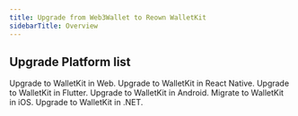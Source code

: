 ```yaml
---
title: Upgrade from Web3Wallet to Reown WalletKit
sidebarTitle: Overview
---
```


## Upgrade Platform list

<CardGroup cols={2}>
  <Card title="Web" icon="browser" href="/wallet-sdk/upgrade/from-web3wallet-web">
    Upgrade to WalletKit in Web.
  </Card>

  <Card title="React Native" icon="react" href="/wallet-sdk/upgrade/from-web3wallet-react-native">
    Upgrade to WalletKit in React Native.
  </Card>

  <Card title="Flutter" icon="flutter" href="/wallet-sdk/upgrade/from-web3wallet-flutter">
    Upgrade to WalletKit in Flutter.
  </Card>

  <Card title="Android" icon="android" href="/wallet-sdk/upgrade/from-web3wallet-android">
    Upgrade to WalletKit in Android.
  </Card>

  <Card title="iOS" icon="apple" href="/wallet-sdk/upgrade/from-web3wallet-ios">
    Migrate to WalletKit in iOS.
  </Card>

  <Card title=".NET" icon="microsoft" href="/wallet-sdk/upgrade/from-web3wallet-unity">
    Upgrade to WalletKit in .NET.
  </Card>
</CardGroup>
